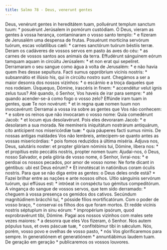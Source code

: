 ```yaml
---
title: Salmo 78 - Deus, venerunt gentes
---
```


<div class="grid grid-cols-2 gap-5">
  <span class="text-justify">
    Deus, venérunt gentes in hereditátem tuam, polluérunt templum sanctum tuum:
    * posuérunt Jerúsalem in pomórum custódiam.
  </span>
  <span class="text-justify">
    Ó Deus, vieram as gentes à vossa herança, contaminaram o vosso santo templo:
    * e fizeram de Jerusalém uma despensa de frutas.
  </span>
  <span class="text-justify">
    Posuérunt morticína servórum tuórum, escas volatílibus cæli: * carnes
    sanctórum tuórum béstiis terræ.
  </span>
  <span class="text-justify">
    Deram os cadáveres de vossos servos em pasto às aves do céu: * as carnes de
    vossos santos aos animais da terra.
  </span>
  <span class="text-justify">
    Effudérunt sánguinem eórum tamquam aquam in circúitu Jerúsalem: * et non
    erat qui sepelíret.
  </span>
  <span class="text-justify">
    Derramaram o seu sangue como água à volta de Jerusalém: * e não havia quem
    lhes desse sepultura.
  </span>
  <span class="text-justify">
    Facti sumus oppróbrium vicínis nostris: * subsannátio et illúsio his, qui in
    circúitu nostro sunt.
  </span>
  <span class="text-justify">
    Chegámos a ser a maior desonra dos nossos vizinhos: * o escárnio e a troça
    daqueles que nos rodeiam.
  </span>
  <span class="text-justify">
    Úsquequo, Dómine, irascéris in finem: * accendétur velut ignis zelus tuus?
  </span>
  <span class="text-justify">
    Até quando, ó Senhor, Vos haveis de irar para sempre: * até quando
    acender-se-á como fogo o vosso zelo?
  </span>
  <span class="text-justify">
    Effúnde iram tuam in gentes, quæ Te non novérunt: * et in regna quæ nomen
    tuum non invocavérunt:
  </span>
  <span class="text-justify">
    Derramai a vossa ira sobre as gentes que Vos não conhecem: * e sobre os
    reinos que não invocaram o vosso nome:
  </span>
  <span class="text-justify">
    Quia comedérunt Jacob: * et locum ejus desolavérunt.
  </span>
  <span class="text-justify">
    Pois eles devoraram Jacob: * e desolaram a sua morada.
  </span>
  <span class="text-justify">
    Ne memíneris iniquitátum nostrárum antiquárum, cito antícipent nos
    misericórdiæ tuæ: * quia páuperes facti sumus nimis.
  </span>
  <span class="text-justify">
    De nossas antigas maldades Vos não lembreis, antecipem-se quanto antes as
    vossas misericórdias: * pois fomos reduzidos à última miséria.
  </span>
  <span class="text-justify">
    Ádjuva nos, Deus, salutáris noster: et propter glóriam nóminis tui, Dómine,
    líbera nos: * et propítius esto peccátis nostris, propter nomen tuum:
  </span>
  <span class="text-justify">
    Ajudai-nos, ó Deus, nosso Salvador, e pela glória de vosso nome, ó Senhor,
    livrai-nos: * e perdoai os nossos pecados, por amor de vosso nome:
  </span>
  <span class="text-justify">
    Ne forte dicant in géntibus: ubi est Deus eórum? * Et innotéscat in
    natiónibus coram óculis nostris.
  </span>
  <span class="text-justify">
    Para que se não diga entre as gentes: o Deus deles onde está? * Fazei
    brilhar entre as nações e ante nossos olhos.
  </span>
  <span class="text-justify">
    Ultio sánguinis servórum tuórum, qui effúsus est: * intróeat in conspéctu
    tuo gémitus compeditórum.
  </span>
  <span class="text-justify">
    A vingança do sangue de vossos servos, que tem sido derramado: * cheguem à
    vossa presença os gemidos dos cativos.
  </span>
  <span class="text-justify">
    Secúndum magnitúdinem brácchii tui, * pósside fílios mortificatórum.
  </span>
  <span class="text-justify">
    Com o poder de vosso braço, * conservai os filhos dos que foram mortos.
  </span>
  <span class="text-justify">
    Et redde vicínis nostris séptuplum in sinu eórum: * impropérium ipsórum,
    quod exprobravérunt tibi, Dómine.
  </span>
  <span class="text-justify">
    Pagai aos nossos vizinhos com males sete vezes maiores: * a desonra que eles
    Vos fizeram, ó Senhor.
  </span>
  <span class="text-justify">
    Nos autem pópulus tuus, et oves páscuæ tuæ, * confitébimur tibi in sǽculum.
  </span>
  <span class="text-justify">
    Nós, porém, vosso povo e ovelhas de vosso pasto, * nós Vos glorificaremos
    para sempre.
  </span>
  <span class="text-justify">
    In generatiónem et generatiónem * annuntiábimus laudem tuam.
  </span>
  <span class="text-justify">
    De geração em geração * publicaremos os vossos louvores.
  </span>
</div>
